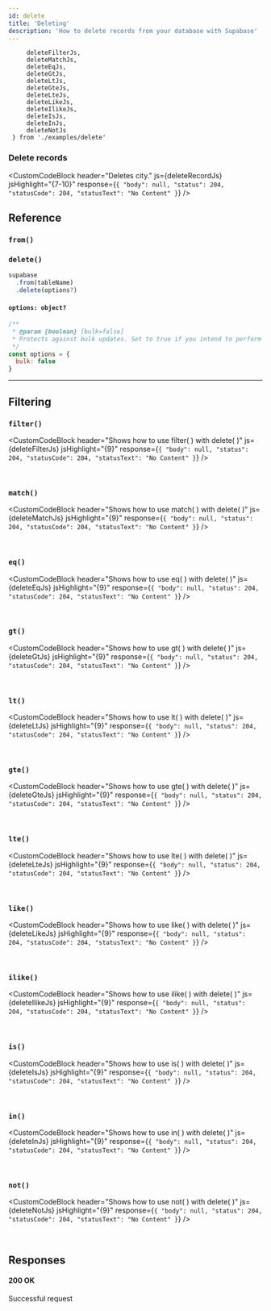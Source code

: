 ```yaml
---
id: delete
title: 'Deleting'
description: 'How to delete records from your database with Supabase'
---
```


         deleteFilterJs,
         deleteMatchJs,
         deleteEqJs,
         deleteGtJs,
         deleteLtJs,
         deleteGteJs,
         deleteLteJs,
         deleteLikeJs,
         deleteIlikeJs,
         deleteIsJs,
         deleteInJs,
         deleteNotJs
     } from './examples/delete'


<DummyData />


### Delete records

<CustomCodeBlock
  header="Deletes city."
  js={deleteRecordJs}
  jsHighlight="{7-10}"
  response={`{
  "body": null,
  "status": 204,
  "statusCode": 204,
  "statusText": "No Content"
}`}
/>

## Reference

### `from()`
<FromFunction verb='delete' />

### `delete()`
```js {3}
supabase
  .from(tableName)
  .delete(options?)
```
  
#### `options: object?` 

```js
/**
 * @param {boolean} [bulk=false] 
 * Protects against bulk updates. Set to true if you intend to perform a bulk change.
 */
const options = {
  bulk: false 
}
```

----

## Filtering

### `filter()`

<CustomCodeBlock
  header="Shows how to use filter( ) with delete( )"
  js={deleteFilterJs}
  jsHighlight="{9}"
  response={`{
  "body": null,
  "status": 204,
  "statusCode": 204,
  "statusText": "No Content"
}`}
/>

<br/>

<CommonFilters filter='filter'/>

### `match()`

<CustomCodeBlock
  header="Shows how to use match( ) with delete( )"
  js={deleteMatchJs}
  jsHighlight="{9}"
  response={`{
  "body": null,
  "status": 204,
  "statusCode": 204,
  "statusText": "No Content"
}`}
/>

<br/>

<CommonFilters filter='match'/>

### `eq()`

<CustomCodeBlock
  header="Shows how to use eq( ) with delete( )"
  js={deleteEqJs}
  jsHighlight="{9}"
  response={`{
  "body": null,
  "status": 204,
  "statusCode": 204,
  "statusText": "No Content"
}`}
/>

<br/>

<CommonFilters filter='eq'/>

### `gt()`

<CustomCodeBlock
  header="Shows how to use gt( ) with delete( )"
  js={deleteGtJs}
  jsHighlight="{9}"
  response={`{
  "body": null,
  "status": 204,
  "statusCode": 204,
  "statusText": "No Content"
}`}
/>

<br/>

<CommonFilters filter='gt'/>

### `lt()`

<CustomCodeBlock
  header="Shows how to use lt( ) with delete( )"
  js={deleteLtJs}
  jsHighlight="{9}"
  response={`{
  "body": null,
  "status": 204,
  "statusCode": 204,
  "statusText": "No Content"
}`}
/>

<br/>

<CommonFilters filter='lt'/>

### `gte()`

<CustomCodeBlock
  header="Shows how to use gte( ) with delete( )"
  js={deleteGteJs}
  jsHighlight="{9}"
  response={`{
  "body": null,
  "status": 204,
  "statusCode": 204,
  "statusText": "No Content"
}`}
/>

<br/>

<CommonFilters filter='gte'/>

### `lte()`

<CustomCodeBlock
  header="Shows how to use lte( ) with delete( )"
  js={deleteLteJs}
  jsHighlight="{9}"
  response={`{
  "body": null,
  "status": 204,
  "statusCode": 204,
  "statusText": "No Content"
}`}
/>

<br/>

<CommonFilters filter='lte'/>

### `like()`

<CustomCodeBlock
  header="Shows how to use like( ) with delete( )"
  js={deleteLikeJs}
  jsHighlight="{9}"
  response={`{
  "body": null,
  "status": 204,
  "statusCode": 204,
  "statusText": "No Content"
}`}
/>

<br/>

<CommonFilters filter='like'/>

### `ilike()`

<CustomCodeBlock
  header="Shows how to use ilike( ) with delete( )"
  js={deleteIlikeJs}
  jsHighlight="{9}"
  response={`{
  "body": null,
  "status": 204,
  "statusCode": 204,
  "statusText": "No Content"
}`}
/>

<br/>

<CommonFilters filter='ilike'/>

### `is()`

<CustomCodeBlock
  header="Shows how to use is( ) with delete( )"
  js={deleteIsJs}
  jsHighlight="{9}"
  response={`{
  "body": null,
  "status": 204,
  "statusCode": 204,
  "statusText": "No Content"
}`}
/>

<br/>

<CommonFilters filter='is'/>

### `in()`

<CustomCodeBlock
  header="Shows how to use in( ) with delete( )"
  js={deleteInJs}
  jsHighlight="{9}"
  response={`{
  "body": null,
  "status": 204,
  "statusCode": 204,
  "statusText": "No Content"
}`}
/>

<br/>

<CommonFilters filter='in'/>

### `not()`

<CustomCodeBlock
  header="Shows how to use not( ) with delete( )"
  js={deleteNotJs}
  jsHighlight="{9}"
  response={`{
  "body": null,
  "status": 204,
  "statusCode": 204,
  "statusText": "No Content"
}`}
/>

<br/>

<CommonFilters filter='not'/>

## Responses

#### 200 OK
Successful request

<CommonResponses />